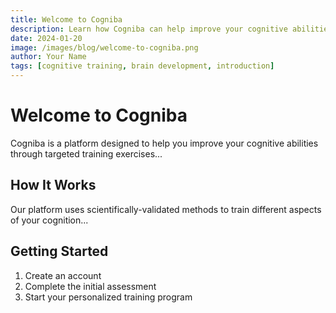 ```yaml
---
title: Welcome to Cogniba
description: Learn how Cogniba can help improve your cognitive abilities through scientifically-backed training methods.
date: 2024-01-20
image: /images/blog/welcome-to-cogniba.png
author: Your Name
tags: [cognitive training, brain development, introduction]
---
```


# Welcome to Cogniba

Cogniba is a platform designed to help you improve your cognitive abilities through targeted training exercises...

## How It Works

Our platform uses scientifically-validated methods to train different aspects of your cognition...

## Getting Started

1. Create an account
2. Complete the initial assessment
3. Start your personalized training program
